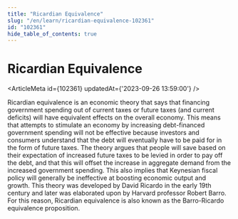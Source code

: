 ```yaml
---
title: "Ricardian Equivalence"
slug: "/en/learn/ricardian-equivalence-102361"
id: "102361"
hide_table_of_contents: true
---
```



# Ricardian Equivalence

<ArticleMeta id={102361} updatedAt={'2023-09-26 13:59:00'} />
<div className='border-solid border-b border-t-0 my-4 border-[var(--ifm-color-gray-300)]' />

Ricardian equivalence is an economic theory that says that financing government spending out of current taxes or future taxes (and current deficits) will have equivalent effects on the overall economy. This means that attempts to stimulate an economy by increasing debt-financed government spending will not be effective because investors and consumers understand that the debt will eventually have to be paid for in the form of future taxes. The theory argues that people will save based on their expectation of increased future taxes to be levied in order to pay off the debt, and that this will offset the increase in aggregate demand from the increased government spending. This also implies that Keynesian fiscal policy will generally be ineffective at boosting economic output and growth. This theory was developed by David Ricardo in the early 19th century and later was elaborated upon by Harvard professor Robert Barro. For this reason, Ricardian equivalence is also known as the Barro-Ricardo equivalence proposition.
